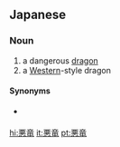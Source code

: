 ==Japanese==
{{ja-kanjitab|あく|りゅう|yomi=o}}

===Noun===
{{ja-noun|あくりゅう|kyu=惡龍}}

# a dangerous [[dragon]]
# a [[Western]]-style dragon

====Synonyms====
* {{sense|Western-style}} {{l|ja|ドラゴン}}

[[hi:悪竜]]
[[it:悪竜]]
[[pt:悪竜]]